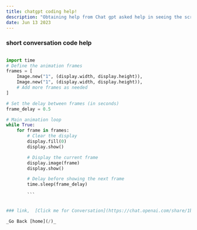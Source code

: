 ```yaml
---
title: chatgpt coding help!
description: "Obtaining help from Chat gpt asked help in seeing the script to run on thonny for my raspberry pi 4"
date: Jun 13 2023
---
```

### short conversation code help



```python

import time
# Define the animation frames
frames = [
    Image.new("1", (display.width, display.height)),
    Image.new("1", (display.width, display.height)),
    # Add more frames as needed
]

# Set the delay between frames (in seconds)
frame_delay = 0.5

# Main animation loop
while True:
    for frame in frames:
        # Clear the display
        display.fill(0)
        display.show()

        # Display the current frame
        display.image(frame)
        display.show()

        # Delay before showing the next frame
        time.sleep(frame_delay)

        ```


### link,  [Click me for Conversation](https://chat.openai.com/share/1bcbd8e7-99a8-4923-b9f8-2f2278f0d799)

_Go Back [home](/)_
